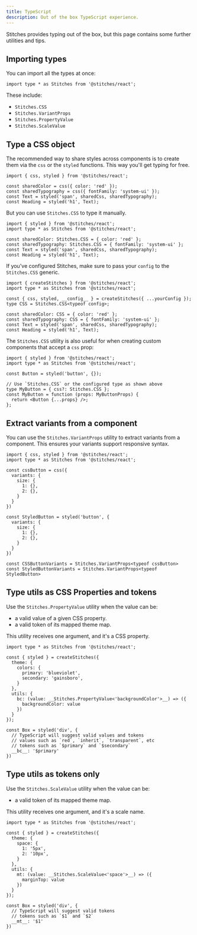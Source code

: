 ```yaml
---
title: TypeScript
description: Out of the box TypeScript experience.
---
```


Stitches provides typing out of the box, but this page contains some further utilities and tips.

## Importing types

You can import all the types at once:

```tsx
import type * as Stitches from '@stitches/react';
```

These include:

- `Stitches.CSS`
- `Stitches.VariantProps`
- `Stitches.PropertyValue`
- `Stitches.ScaleValue`

## Type a CSS object

The recommended way to share styles across components is to create them via the `css` or the `styled` functions. This way you'll get typing for free.

```tsx
import { css, styled } from '@stitches/react';

const sharedColor = css({ color: 'red' });
const sharedTypography = css({ fontFamily: 'system-ui' });
const Text = styled('span', sharedCss, sharedTypography);
const Heading = styled('h1', Text);
```

But you can use `Stitches.CSS` to type it manually.

```tsx
import { styled } from '@stitches/react';
import type * as Stitches from '@stitches/react';

const sharedColor: Stitches.CSS = { color: 'red' };
const sharedTypography: Stitches.CSS = { fontFamily: 'system-ui' };
const Text = styled('span', sharedCss, sharedTypography);
const Heading = styled('h1', Text);
```

If you've configured Stitches, make sure to pass your `config` to the `Stitches.CSS` generic.

```tsx
import { createStitches } from '@stitches/react';
import type * as Stitches from '@stitches/react';

const { css, styled, __config__ } = createStitches({ ...yourConfig });
type CSS = Stitches.CSS<typeof config>;

const sharedColor: CSS = { color: 'red' };
const sharedTypography: CSS = { fontFamily: 'system-ui' };
const Text = styled('span', sharedCss, sharedTypography);
const Heading = styled('h1', Text);
```

The `Stitches.CSS` utility is also useful for when creating custom components that accept a `css` prop:

```tsx
import { styled } from '@stitches/react';
import type * as Stitches from '@stitches/react';

const Button = styled('button', {});

// Use `Stitches.CSS` or the configured type as shown above
type MyButton = { css?: Stitches.CSS };
const MyButton = function (props: MyButtonProps) {
  return <Button {...props} />;
};
```

## Extract variants from a component

You can use the `Stitches.VariantProps` utility to extract variants from a component. This ensures your variants support responsive syntax.

```tsx
import { css, styled } from '@stitches/react';
import type * as Stitches from '@stitches/react';

const cssButton = css({
  variants: {
    size: {
      1: {},
      2: {},
    }
  }
})

const StyledButton = styled('button', {
  variants: {
    size: {
      1: {},
      2: {},
    }
  }
})

const CSSButtonVariants = Stitches.VariantProps<typeof cssButton>
const StyledButtonVariants = Stitches.VariantProps<typeof StyledButton>
```

## Type utils as CSS Properties and tokens

Use the `Stitches.PropertyValue` utility when the value can be:

- a valid value of a given CSS property.
- a valid token of its mapped theme map.

This utility receives one argument, and it's a CSS property.

```tsx
import type * as Stitches from '@stitches/react';

const { styled } = createStitches({
  theme: {
    colors: {
      primary: 'blueviolet',
      secondary: 'gainsboro',
    }
  },
  utils: {
    bc: (value: __Stitches.PropertyValue<'backgroundColor'>__) => ({
      backgroundColor: value
    })
  }
});

const Box = styled('div', {
  // TypeScript will suggest valid values and tokens
  // values such as `red`, `inherit`, `transparent`, etc
  // tokens such as `$primary` and `$secondary`
  __bc__: '$primary'
})
```

## Type utils as tokens only

Use the `Stitches.ScaleValue` utility when the value can be:

- a valid token of its mapped theme map.

This utility receives one argument, and it's a scale name.

```tsx
import type * as Stitches from '@stitches/react';

const { styled } = createStitches({
  theme: {
    space: {
      1: '5px',
      2: '10px',
    }
  },
  utils: {
    mt: (value: __Stitches.ScaleValue<'space'>__) => ({
      marginTop: value
    })
  }
});

const Box = styled('div', {
  // TypeScript will suggest valid tokens
  // tokens such as `$1` and `$2`
  __mt__: '$1'
})
```
